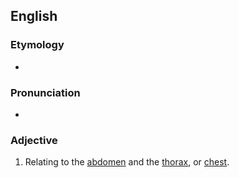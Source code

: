==English==

===Etymology===
* {{affix|en|abdomino-|thoracic|t1=abdomen|t2=chest}}

===Pronunciation===
* {{a|US}} {{IPA|en|/æbˌdɑm.ɪ.noʊ.θɔɹˈæs.ɪk/|/æbˌdɑm.ɪ.noʊ.θəˈɹæs.ɪk/}}

===Adjective===
{{en-adj|-}}

# Relating to the [[abdomen]] and the [[thorax]], or [[chest]].
